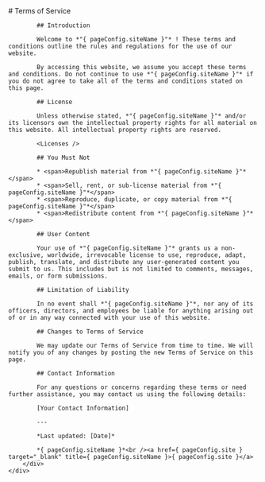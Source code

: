 
<Layout title="Terms of Service" robots="noindex, nofollow">
	<div class="row">
		<div class="col content-text">
			# Terms of Service

			## Introduction

			Welcome to *"{ pageConfig.siteName }"* ! These terms and conditions outline the rules and regulations for the use of our website.

			By accessing this website, we assume you accept these terms and conditions. Do not continue to use *"{ pageConfig.siteName }"* if you do not agree to take all of the terms and conditions stated on this page.

			## License

			Unless otherwise stated, *"{ pageConfig.siteName }"* and/or its licensors own the intellectual property rights for all material on this website. All intellectual property rights are reserved.

			<Licenses />

			## You Must Not

			* <span>Republish material from *"{ pageConfig.siteName }"*</span>
			* <span>Sell, rent, or sub-license material from *"{ pageConfig.siteName }"*</span>
			* <span>Reproduce, duplicate, or copy material from *"{ pageConfig.siteName }"*</span>
			* <span>Redistribute content from *"{ pageConfig.siteName }"*</span>

			## User Content

			Your use of *"{ pageConfig.siteName }"* grants us a non-exclusive, worldwide, irrevocable license to use, reproduce, adapt, publish, translate, and distribute any user-generated content you submit to us. This includes but is not limited to comments, messages, emails, or form submissions.

			## Limitation of Liability

			In no event shall *"{ pageConfig.siteName }"*, nor any of its officers, directors, and employees be liable for anything arising out of or in any way connected with your use of this website.

			## Changes to Terms of Service

			We may update our Terms of Service from time to time. We will notify you of any changes by posting the new Terms of Service on this page.

			## Contact Information

			For any questions or concerns regarding these terms or need further assistance, you may contact us using the following details:

			[Your Contact Information]

			---

			*Last updated: [Date]*

			*{ pageConfig.siteName }*<br /><a href={ pageConfig.site } target="_blank" title={ pageConfig.siteName }>{ pageConfig.site }</a>
		</div>
	</div>
</Layout>
